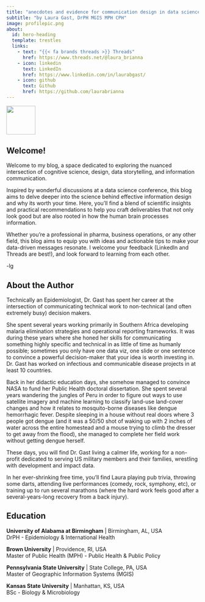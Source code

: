 ```yaml
---
title: "anecdotes and evidence for communication design in data science"
subtitle: "by Laura Gast, DrPH MGIS MPH CPH"
image: profilepic.png
about:
  id: hero-heading
  template: trestles
  links:
    - text: "{{< fa brands threads >}} Threads"
      href: https://www.threads.net/@laura_brianna
    - icon: linkedin
      text: LinkedIn
      href: https://www.linkedin.com/in/laurabgast/
    - icon: github
      text: Github
      href: https://github.com/laurabrianna
---
```

:::{#hero-heading}
![](lbg_option1.png){fig-align="left" width="2cm"}

## Welcome!

Welcome to my blog, a space dedicated to exploring the nuanced intersection of cognitive science, design, data storytelling, and information communication.

Inspired by wonderful discussions at a data science conference, this blog aims to delve deeper into the science behind effective information design and why its worth your time. Here, you'll find a blend of scientific insights and practical recommendations to help you craft deliverables that not only look good but are also rooted in how the human brain processes information.

Whether you're a professional in pharma, business operations, or any other field, this blog aims to equip you with ideas and actionable tips to make your data-driven messages resonate. I welcome your feedback (LinkedIn and Threads are best!), and look forward to learning from each other.

-lg

:::

## About the Author

Technically an Epidemiologist, Dr. Gast has spent her career at the intersection of communicating technical work to non-technical (and often extremely busy) decision makers.

She spent several years working primarily in Southern Africa developing malaria elimination strategies and operational reporting frameworks. It was during these years where she honed her skills for communicating something highly specific and technical in as little of time as humanly possible; sometimes you only have one data viz, one slide or one sentence to convince a powerful decision-maker that your idea is worth investing in. Dr. Gast has worked on infectious and communicable disease projects in at least 10 countries.

Back in her didactic education days, she somehow managed to convince NASA to fund her Public Health doctoral dissertation. She spent several years wandering the jungles of Peru in order to figure out ways to use satellite imagery and machine learning to classify land-use land-cover changes and how it relates to mosquito-borne diseases like dengue hemorrhagic fever. Despite sleeping in a house without real doors where 3 people got dengue (and it was a 50/50 shot of waking up with 2 inches of water across the entire homestead and a mouse trying to climb the dresser to get away from the flood), she managed to complete her field work without getting dengue herself.

These days, you will find Dr. Gast living a calmer life, working for a non-profit dedicated to serving US military members and their families, wrestling with development and impact data.

In her ever-shrinking free time, you'll find Laura playing pub trivia, throwing some darts, attending live performances (comedy, rock, symphony, etc), or training up to run several marathons (where the hard work feels good after a several-years-long recovery from a back injury).

## Education

**University of Alabama at Birmingham** \| Birmingham, AL, USA\
DrPH - Epidemiology & International Health

**Brown University** \| Providence, RI, USA\
Master of Public Health (MPH) - Public Health & Public Policy

**Pennsylvania State University** \| State College, PA, USA\
Master of Geographic Information Systems (MGIS)

**Kansas State University** \| Manhattan, KS, USA\
BSc - Biology & Microbiology

